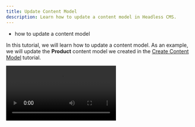 ```yaml
---
title: Update Content Model
description: Learn how to update a content model in Headless CMS.
---
```



<Alert type="success" title="WHAT YOU'LL LEARN">

- how to update a content model

</Alert>

In this tutorial, we will learn how to update a content model. 
As an example, we will update the **Product** content model we created in the [Create Content Model](../essentials/create-content-model) tutorial.

<Video src={updateContent} controls={true}/>

## Update Content Model
1. From the **Side Menu**, Click **Headless CMS** > **Models**. 

   ✔️ The Content Models screen opens.

2. Hover on the **Product** content model.
3. Click the **EDIT CONTENT MODEL** icon (✏️).
   
   ✔️ Screen to configure the **Product** content model's fields opens.

4. Click the **Settings** icon (⚙️).

   ✔️ The **Content model settings** screen opens.

5. In the **Content model description** textbox, update **Demo Product Content Model** text to **Demo Product Content Model for E-Commerce project**.

   **Note**: Similarly, you can update the **Content model name**, **Content model group**, and **Tags**.

6. Click **SAVE SETTINGS**.

   ✔️ Screen to configure the **Product** content model's fields opens with a message "Content model settings updated successfully."

7. Click **SAVE**.

    ✔️ The message "Your content model was successfully saved!" will be displayed. 
